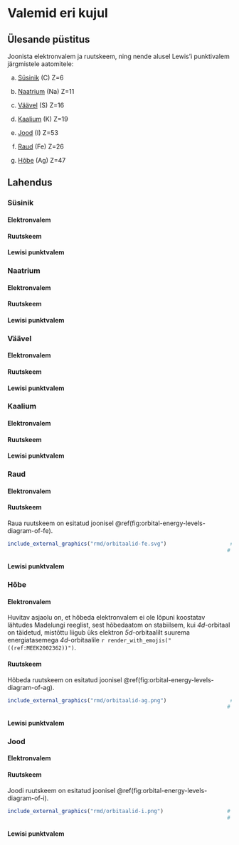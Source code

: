 # Valemid eri kujul

## Ülesande püstitus

Joonista elektronvalem ja ruutskeem, ning nende alusel Lewis’i punktivalem järgmistele aatomitele:

a)	[Süsinik](#c) (C) Z=6

b)	[Naatrium](#na) (Na) Z=11

c)	[Väävel](#s) (S) Z=16

d)	[Kaalium](#k) (K) Z=19

e)	[Jood](#i) (I) Z=53

f)	[Raud](#fe) (Fe) Z=26

g)	[Hõbe](#ag) (Ag) Z=47

## Lahendus

### Süsinik []{#c}

#### Elektronvalem

```{=latex}
\elconf{6}
```

#### Ruutskeem

```{=latex}
\begin{modiagram}[style = square, labels]
    \atom{left}{1s, 2s, 2p = {; up, up}}
    \EnergyAxis[title]
\end{modiagram}

```

#### Lewisi punktvalem

```{=latex}
\Charge{0 = \., 90 = \., 180 = \., 270 = \.}{C}

```

### Naatrium []{#na}

#### Elektronvalem

```{=latex}
\elconf{11}
```

#### Ruutskeem

```{=latex}
\begin{modiagram}[style = square, labels]
    \atom{left}{1s, 2s, 2p}
    \AO{s}[label = {3s}]{6; up}
    \EnergyAxis[title]
\end{modiagram}

```

#### Lewisi punktvalem

```{=latex}
\Charge{0 = \.}{Na}

```

### Väävel []{#s}

#### Elektronvalem

```{=latex}
\elconf{16}
```

#### Ruutskeem

```{=latex}
\begin{modiagram}[style = square, labels]
    \atom{left}{1s, 2s, 2p}
    \AO{s}[label = {3s}]{6; pair}
    \AO{p}[label[x] = $3\mathrm{p}_x$, label[y] = $3\mathrm{p}_y$,label[z]= $3\mathrm{p}_z$]{8; pair, up, up}
    \EnergyAxis[title]
\end{modiagram}

```

#### Lewisi punktvalem

```{=latex}
\Charge{0 = \:, 90 = \:, 180 = \., 270 = \.}{S}

```

### Kaalium []{#k}

#### Elektronvalem

```{=latex}
\elconf{19}
```

#### Ruutskeem

```{=latex}
\begin{modiagram}[style = square, labels]
    \atom{left}{1s, 2s, 2p}
    \AO{s}[label = {3s}]{6; pair}
    \AO{p}[label[x] = $3\mathrm{p}_x$, label[y] = $3\mathrm{p}_y$,label[z]= $3\mathrm{p}_z$]{8; pair, pair, pair}
    \AO{s}[label = 4s]{9; up}
    \EnergyAxis[title]
\end{modiagram}

```

#### Lewisi punktvalem

```{=latex}
\Charge{0 = \.}{K}

```

### Raud []{#fe}

#### Elektronvalem

```{=latex}
\elconf{26}
```

#### Ruutskeem

Raua ruutskeem on esitatud joonisel \@ref(fig:orbital-energy-levels-diagram-of-fe).

```r
include_external_graphics("rmd/orbitaalid-fe.svg")                    # 2
                                                                     # 3
```

#### Lewisi punktvalem

```{=latex}
\Charge{0 = \., 90 = \.}{Fe}

```

### Hõbe []{#ag}

#### Elektronvalem

```{=latex}
\elconf{47}
```

Huvitav asjaolu on, et hõbeda elektronvalem ei ole lõpuni koostatav lähtudes Madelungi reeglist, sest hõbedaatom on stabiilsem, kui *4d*-orbitaal on täidetud, mistõttu liigub üks elektron *5d*-orbitaalilt suurema energiatasemega *4d*-orbitaalile `r render_with_emojis("((ref:MEEK2002362))")`.

#### Ruutskeem

Hõbeda ruutskeem on esitatud joonisel \@ref(fig:orbital-energy-levels-diagram-of-ag).

```r
include_external_graphics("rmd/orbitaalid-ag.png")                    # 2
                                                                     # 3
```

#### Lewisi punktvalem

```{=latex}
\Charge{0 = \.}{Ag}

```

### Jood []{#i}

#### Elektronvalem

```{=latex}
\elconf{53}
```

#### Ruutskeem

Joodi ruutskeem on esitatud joonisel \@ref(fig:orbital-energy-levels-diagram-of-i).

```r
include_external_graphics("rmd/orbitaalid-i.png")                    # 2
                                                                     # 3
```

#### Lewisi punktvalem

```{=latex}
\Charge{0 = \:, 90 = \:, 180 = \:, 270 = \.}{I}

```
